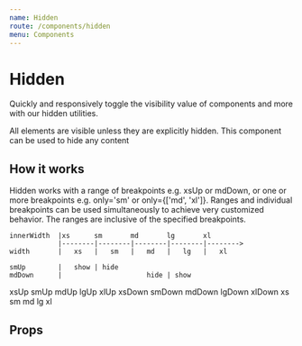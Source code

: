 ```yaml
---
name: Hidden
route: /components/hidden
menu: Components
---
```



# Hidden

Quickly and responsively toggle the visibility value of components and more with our hidden utilities.

All elements are visible unless they are explicitly hidden. This component can be used to hide any content

## How it works

Hidden works with a range of breakpoints e.g. xsUp or mdDown, or one or more breakpoints e.g. only='sm' or only={['md', 'xl']}. Ranges and individual breakpoints can be used simultaneously to achieve very customized behavior. The ranges are inclusive of the specified breakpoints.

```
innerWidth  |xs      sm       md       lg       xl
            |--------|--------|--------|--------|-------->
width       |   xs   |   sm   |   md   |   lg   |   xl

smUp        |   show | hide
mdDown      |                     hide | show
```

<Playground>
  <Flex alignItems="baseline">
    <Hidden xsUp={true}>
      <Card m={2} p={2}>
        xsUp
      </Card>
    </Hidden>
    <Hidden smUp={true}>
      <Card m={2} p={2}>
        smUp
      </Card>
    </Hidden>
    <Hidden mdUp={true}>
      <Card m={2} p={2}>
        mdUp
      </Card>
    </Hidden>
    <Hidden lgUp={true}>
      <Card m={2} p={2}>
        lgUp
      </Card>
    </Hidden>
    <Hidden xlUp={true}>
      <Card m={2} p={2}>
        xlUp
      </Card>
    </Hidden>
  </Flex>
  <Flex alignItems="baseline">
    <Hidden xsDown={true}>
      <Card m={2} p={2}>
        xsDown
      </Card>
    </Hidden>
    <Hidden smDown={true}>
      <Card m={2} p={2}>
        smDown
      </Card>
    </Hidden>
    <Hidden mdDown={true}>
      <Card m={2} p={2}>
        mdDown
      </Card>
    </Hidden>
    <Hidden lgDown={true}>
      <Card m={2} p={2}>
        lgDown
      </Card>
    </Hidden>
    <Hidden xlDown={true}>
      <Card m={2} p={2}>
        xlDown
      </Card>
    </Hidden>
  </Flex>
  <Flex alignItems="baseline">
    <Hidden only="xs">
      <Card m={2} p={2}>
        xs
      </Card>
    </Hidden>
    <Hidden only="sm">
      <Card m={2} p={2}>
        sm
      </Card>
    </Hidden>
    <Hidden only="md">
      <Card m={2} p={2}>
        md
      </Card>
    </Hidden>
    <Hidden only="lg">
      <Card m={2} p={2}>
        lg
      </Card>
    </Hidden>
    <Hidden only="xl">
      <Card m={2} p={2}>
        xl
      </Card>
    </Hidden>
  </Flex>
</Playground>

## Props

<Props of={Hidden} />
